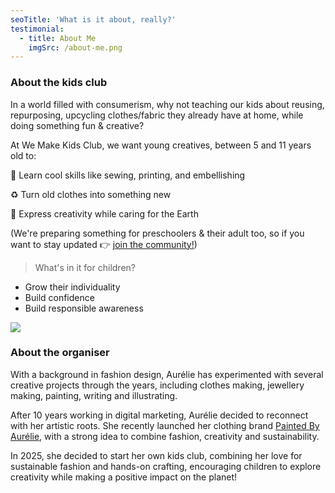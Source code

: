 ```yaml
---
seoTitle: 'What is it about, really?'
testimonial:
  - title: About Me
    imgSrc: /about-me.png
---
```


### About the kids club

In a world filled with consumerism, why not teaching our kids about reusing, repurposing, upcycling clothes/fabric they already have at home, while doing something fun & creative?

At We Make Kids Club, we want young creatives, between 5 and 11 years old to:

🎨 Learn cool skills like sewing, printing, and embellishing

♻️ Turn old clothes into something new

🌱 Express creativity while caring for the Earth

(We're preparing something for preschoolers & their adult too, so if you want to stay updated 👉 [join the community!](https://docs.google.com/forms/d/1zXuFdflCGaa1Cy5DssUORE_lylWr1A_G11lBxmnirxk/edit))

> What's in it for children?

* Grow their individuality
* Build confidence
* Build responsible awareness

![](/about-me.png)

### About the organiser

With a background in fashion design, Aurélie has experimented with several creative projects through the years, including clothes making, jewellery making, painting, writing and illustrating.

After 10 years working in digital marketing, Aurélie decided to reconnect with her artistic roots. She recently launched her clothing brand [Painted By Aurélie](https://www.etsy.com/uk/shop/PaintedByAurelie), with a strong idea to combine fashion, creativity and sustainability. 

In 2025, she decided to start her own kids club, combining her love for sustainable fashion and hands-on crafting, encouraging children to explore creativity while making a positive impact on the planet!
